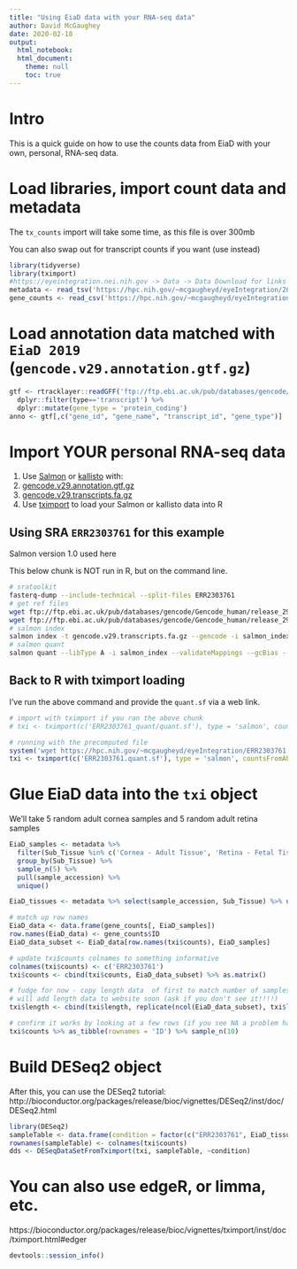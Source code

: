 ```yaml
---
title: "Using EiaD data with your RNA-seq data"
author: David McGaughey
date: 2020-02-18
output:  
  html_notebook:
  html_document:
    theme: null
    toc: true
---
```


# Intro
This is a quick guide on how to use the counts data from EiaD with your own, personal, RNA-seq data. 

# Load libraries, import count data and metadata
The `tx_counts` import will take some time, as this file is over 300mb

You can also swap out for transcript counts if you want (use [](https://hpc.nih.gov/~mcgaugheyd/eyeIntegration/2019_12_transcript_counts_04.csv.gz) instead)
```r
library(tidyverse)
library(tximport)
#https://eyeintegration.nei.nih.gov -> Data -> Data Download for links
metadata <- read_tsv('https://hpc.nih.gov/~mcgaugheyd/eyeIntegration/2019_metadata_04.tsv.gz')
gene_counts <- read_csv('https://hpc.nih.gov/~mcgaugheyd/eyeIntegration/2019_12_gene_counts_04.csv.gz')
```

# Load annotation data matched with `EiaD 2019` (`gencode.v29.annotation.gtf.gz`)
```r

gtf <- rtracklayer::readGFF('ftp://ftp.ebi.ac.uk/pub/databases/gencode/Gencode_human/release_29/gencode.v29.annotation.gtf.gz') %>% 
  dplyr::filter(type=='transcript') %>% 
  dplyr::mutate(gene_type = 'protein_coding')
anno <- gtf[,c("gene_id", "gene_name", "transcript_id", "gene_type")]
```

# Import YOUR personal RNA-seq data
1. Use [Salmon](http://salmon.readthedocs.io) or [kallisto](https://pachterlab.github.io/kallisto/) with:
2. [gencode.v29.annotation.gtf.gz](ftp://ftp.ebi.ac.uk/pub/databases/gencode/Gencode_human/release_29/gencode.v29.annotation.gtf.gz)
3. [gencode.v29.transcripts.fa.gz](ftp://ftp.ebi.ac.uk/pub/databases/gencode/Gencode_human/release_29/gencode.v29.transcripts.fa.gz)
4. Use [tximport](https://bioconductor.org/packages/release/bioc/vignettes/tximport/inst/doc/tximport.html) to load your Salmon or kallisto data into R

## Using SRA `ERR2303761` for this example
Salmon version 1.0 used here

This below chunk is NOT run in R, but on the command line.
```bash
# sratoolkit
fasterq-dump --include-technical --split-files ERR2303761
# get ref files
wget ftp://ftp.ebi.ac.uk/pub/databases/gencode/Gencode_human/release_29/gencode.v29.annotation.gtf.gz
wget ftp://ftp.ebi.ac.uk/pub/databases/gencode/Gencode_human/release_29/gencode.v29.transcripts.fa.gz
# salmon index
salmon index -t gencode.v29.transcripts.fa.gz --gencode -i salmon_index -k 31 
# salmon quant
salmon quant --libType A -i salmon_index --validateMappings --gcBias --seqBias -p 8 -1 ERR2303761_1.fastq -2 ERR2303761_2.fastq -o ERR2303761_quant
```

## Back to R with tximport loading
I've run the above command and provide the `quant.sf` via a web link. 
```r
# import with tximport if you ran the above chunk
# txi <- tximport(c('ERR2303761_quant/quant.sf'), type = 'salmon', countsFromAbundance = 'no', txOut = FALSE, tx2gene = anno[,c(3,2)])

# running with the precomputed file
system('wget https://hpc.nih.gov/~mcgaugheyd/eyeIntegration/ERR2303761.quant.sf')
txi <- tximport(c('ERR2303761.quant.sf'), type = 'salmon', countsFromAbundance = 'no', txOut = FALSE, tx2gene = anno[,c(3,2)])
```

# Glue EiaD data into the `txi` object

We'll take 5 random adult cornea samples and 5 random adult retina samples
```r
EiaD_samples <- metadata %>% 
  filter(Sub_Tissue %in% c('Cornea - Adult Tissue', 'Retina - Fetal Tissue'), Kept == 'Kept') %>% 
  group_by(Sub_Tissue) %>% 
  sample_n(5) %>% 
  pull(sample_accession) %>% 
  unique()

EiaD_tissues <- metadata %>% select(sample_accession, Sub_Tissue) %>% unique() %>% filter(sample_accession %in% EiaD_samples) %>% pull(Sub_Tissue)

# match up row names
EiaD_data <- data.frame(gene_counts[, EiaD_samples])
row.names(EiaD_data) <- gene_counts$ID
EiaD_data_subset <- EiaD_data[row.names(txi$counts), EiaD_samples]

# update txi$counts colnames to something informative
colnames(txi$counts) <- c('ERR2303761')
txi$counts <- cbind(txi$counts, EiaD_data_subset) %>% as.matrix()

# fudge for now - copy length data  of first to match number of samples you add
# will add length data to website soon (ask if you don't see it!!!!)
txi$length <- cbind(txi$length, replicate(ncol(EiaD_data_subset), txi$length[,1]))

# confirm it works by looking at a few rows (if you see NA a problem has happened)
txi$counts %>% as_tibble(rownames = 'ID') %>% sample_n(10)
```


# Build DESeq2 object
After this, you can use the DESeq2 tutorial: http://bioconductor.org/packages/release/bioc/vignettes/DESeq2/inst/doc/DESeq2.html
```r
library(DESeq2)
sampleTable <- data.frame(condition = factor(c("ERR2303761", EiaD_tissues)))
rownames(sampleTable) <- colnames(txi$counts)
dds <- DESeqDataSetFromTximport(txi, sampleTable, ~condition)
```

# You can also use edgeR, or limma, etc. 
https://bioconductor.org/packages/release/bioc/vignettes/tximport/inst/doc/tximport.html#edger

```r
devtools::session_info()
```
